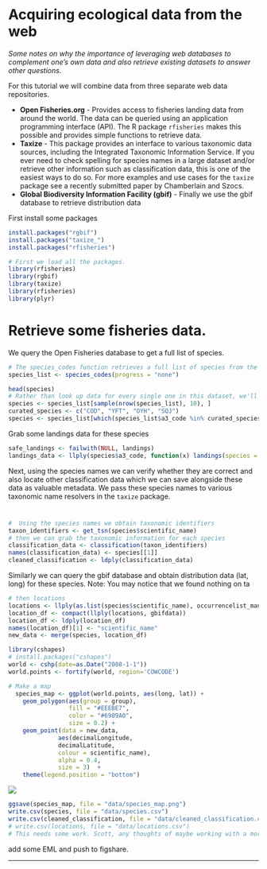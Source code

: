 
# Acquiring ecological data from the web 

*Some notes on why the importance of leveraging web databases to complement one's own data and also retrieve existing datasets to answer other questions.*

For this tutorial we will combine data from three separate web data repositories. 

* **Open Fisheries.org** - Provides access to fisheries landing data from around the world. The data can be queried using an application programming interface (API). The R package `rfisheries` makes this possible and provides simple functions to retrieve data.
* **Taxize** - This package provides an interface to various taxonomic data sources, including the Integrated Taxonomic Information Service. If you ever need to check spelling for species names in a large dataset and/or retrieve other information such as classification data, this is one of the easiest ways to do so. For more examples and use cases for the `taxize` package see a recently submitted paper by Chamberlain and Szocs. 
* **Global Biodiversity Information Facility (gbif)** - Finally we use the gbif database to retrieve distribution data


First install some packages

```r
install.packages("rgbif")
install.packages("taxize_")
install.packages("rfisheries")
```

```r
# First we load all the packages.
library(rfisheries)
library(rgbif)
library(taxize)
library(rfisheries)
library(plyr)
```
# Retrieve some fisheries data. 
We query the Open Fisheries database to get a full list of species. 
```r
# The species_codes function retrieves a full list of species from the Open Fisheries database
species_list <- species_codes(progress = "none")
```

```r
head(species)
# Rather than look up data for every single one in this dataset, we'll pick a random sample of 10
species <- species_list[sample(nrow(species_list), 10), ]
curated_species <- c("COD", "YFT", "OYH", "SQJ")
species <- species_list[which(species_list$a3_code %in% curated_species),]
```

Grab some landings data for these species


```r
safe_landings <- failwith(NULL, landings)
landings_data <- llply(species$a3_code, function(x) landings(species = x))
```

Next, using the species names we can verify whether they are correct and also locate other classification data which we can save alongside these data as valuable metadata. We pass these species names to various taxonomic name resolvers in the `taxize` package.

#
```r
#  Using the species names we obtain taxonomic identifiers
taxon_identifiers <- get_tsn(species$scientific_name)
# then we can grab the taxonomic information for each species
classification_data <- classification(taxon_identifiers)
names(classification_data) <- species[[1]]
cleaned_classification <- ldply(classification_data)
```
Similarly we can query the gbif database and obtain distribution data (lat, long) for these species.
Note: You may notice that we found nothing on ta


```r
# then locations
locations <- llply(as.list(species$scientific_name), occurrencelist_many, .progress = "none")
location_df <- compact(llply(locations, gbifdata))
location_df <- ldply(location_df)
names(location_df)[1] <- "scientific_name"
new_data <- merge(species, location_df)
```

```r
library(cshapes)
# install.packages("cshapes")
world <- cshp(date=as.Date("2008-1-1"))
world.points <- fortify(world, region='COWCODE')

# Make a map
  species_map <- ggplot(world.points, aes(long, lat)) + 
    geom_polygon(aes(group = group), 
                 fill = "#EEEBE7", 
                 color = "#6989A0", 
                 size = 0.2) +
    geom_point(data = new_data, 
              aes(decimalLongitude, 
              decimalLatitude, 
              colour = scientific_name), 
              alpha = 0.4, 
              size = 3)  +
    theme(legend.position = "bottom")
```

![](data/species_map.png)

```r
ggsave(species_map, file = "data/species_map.png")
write.csv(species, file = "data/species.csv")
write.csv(cleaned_classification, file = "data/cleaned_classification.csv")
# write.csv(locations, file = "data/locations.csv")
# This needs some work. Scott, any thoughts of maybe working with a more defined species list?
```


add some EML
and push to figshare.

---


